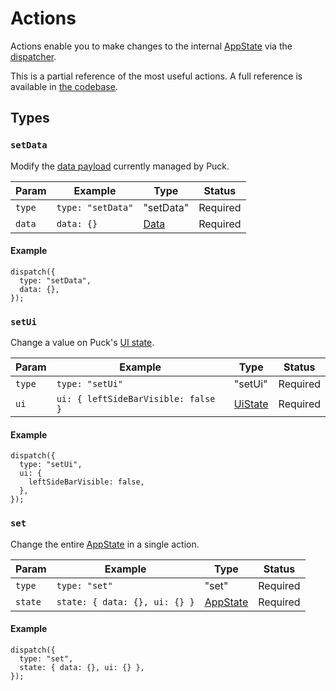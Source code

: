 # Actions

Actions enable you to make changes to the internal [AppState](/docs/api-reference/data-model/app-state) via the [dispatcher](/docs/api-reference/puck-api#dispatch).

This is a partial reference of the most useful actions. A full reference is available in [the codebase](https://github.com/measuredco/puck/blob/main/packages/core/reducer/actions.tsx).

## Types

### `setData`

Modify the [data payload](/docs/api-reference/data-model/data) currently managed by Puck.

| Param  | Example           | Type                                        | Status   |
| ------ | ----------------- | ------------------------------------------- | -------- |
| `type` | `type: "setData"` | "setData"                                   | Required |
| `data` | `data: {}`        | [Data](/docs/api-reference/data-model/data) | Required |

#### Example

```tsx showLineNumbers copy
dispatch({
  type: "setData",
  data: {},
});
```

### `setUi`

Change a value on Puck's [UI state](/docs/api-reference/data-model/app-state#ui).

| Param  | Example                             | Type                                         | Status   |
| ------ | ----------------------------------- | -------------------------------------------- | -------- |
| `type` | `type: "setUi"`                     | "setUi"                                      | Required |
| `ui`   | `ui: { leftSideBarVisible: false }` | [UiState](/docs/api-reference/app-state/#ui) | Required |

#### Example

```tsx showLineNumbers copy
dispatch({
  type: "setUi",
  ui: {
    leftSideBarVisible: false,
  },
});
```

### `set`

Change the entire [AppState](/docs/api-reference/data-model/app-state) in a single action.

| Param   | Example                       | Type                                                 | Status   |
| ------- | ----------------------------- | ---------------------------------------------------- | -------- |
| `type`  | `type: "set"`                 | "set"                                                | Required |
| `state` | `state: { data: {}, ui: {} }` | [AppState](/docs/api-reference/data-model/app-state) | Required |

#### Example

```tsx showLineNumbers copy
dispatch({
  type: "set",
  state: { data: {}, ui: {} },
});
```
